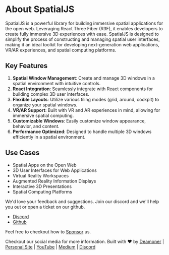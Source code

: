 # About SpatialJS

SpatialJS is a powerful library for building immersive spatial applications for the open web. Leveraging React Three Fiber (R3F), it enables developers to create fully immersive 3D experiences with ease. SpatialJS is designed to simplify the process of constructing and managing spatial user interfaces, making it an ideal toolkit for developing next-generation web applications, VR/AR experiences, and spatial computing platforms.

## Key Features

1. **Spatial Window Management**: Create and manage 3D windows in a spatial environment with intuitive controls.
2. **React Integration**: Seamlessly integrate with React components for building complex 3D user interfaces.
3. **Flexible Layouts**: Utilize various tiling modes (grid, around, cockpit) to organize your spatial windows.
4. **VR/AR Support**: Built with VR and AR experiences in mind, allowing for immersive spatial computing.
5. **Customizable Windows**: Easily customize window appearance, behavior, and content.
6. **Performance Optimized**: Designed to handle multiple 3D windows efficiently in a spatial environment.

## Use Cases

- Spatial Apps on the Open Web
- 3D User Interfaces for Web Applications
- Virtual Reality Workspaces
- Augmented Reality Information Displays
- Interactive 3D Presentations
- Spatial Computing Platforms

We'd love your feedback and suggestions. Join our discord and we'll help you out or open a ticket on our github.
- [Discord](https://discord.gg/tKNwtpDVJn)
- [Github](https://github.com/Deamoner/spatialjs)

Feel free to checkout how to [Sponsor](/support) us.

Checkout our social media for more information.
Built with ❤️ by [Deamoner](https://twitter.com/spatialmatty) | [Personal Site](https://mattydavis.ca/) | [YouTube](https://www.youtube.com/@mattjdavis) | [Medium](https://medium.com/@mdavis-71283) | [Discord](https://discord.gg/tKNwtpDVJn)
